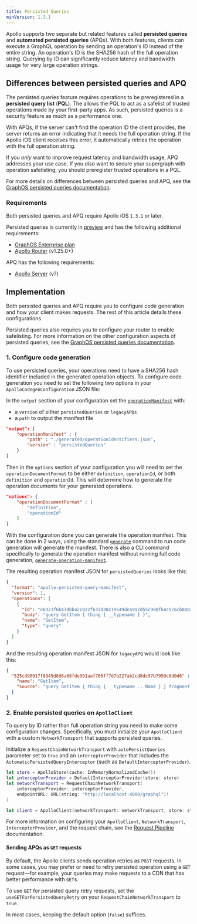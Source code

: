 ```yaml
---
title: Persisted Queries
minVersion: 1.3.1
---
```


Apollo supports two separate but related features called **persisted queries** and **automated persisted queries** (APQs).
With both features, clients can execute a GraphQL operation by sending an operation's ID instead of the entire string. An operation's ID is the SHA256 hash of the full operation string. Querying by ID can significantly reduce latency and bandwidth usage for very large operation strings.

## Differences between persisted queries and APQ

The persisted queries feature requires operations to be preregistered in a **persisted query list** (**PQL**). 
The allows the PQL to act as a safelist of trusted operations made by your first-party apps. As such, persisted queries is a security feature as much as a performance one.

With APQs, if the server can't find the operation ID the client provides, the server returns an error indicating that it needs the full operation string. If the Apollo iOS client receives this error, it automatically retries the operation with the full operation string.

If you _only_ want to improve request latency and bandwidth usage, APQ addresses your use case. If you _also_ want to secure your supergraph with operation safelisting, you should preregister trusted operations in a PQL.

For more details on differences between persisted queries and APQ, see the [GraphOS persisted queries documentation](/graphos/operations/persisted-queries#differences-from-automatic-persisted).


### Requirements

Both persisted queries and APQ require Apollo iOS `1.3.1` or later.

Persisted queries is currently in [preview](/resources/product-launch-stages#preview) and has the following additional requirements:
- [GraphOS Enterprise plan](/graphos/enterprise/)
- [Apollo Router](/router) (v1.25.0+)

APQ has the following requirements:
- [Apollo Server](/apollo-server/) (v?)

## Implementation

Both persisted queries and APQ require you to configure code generation and how your client makes requests. The rest of this article details these configurations.

Persisted queries also requires you to configure your router to enable safelisting. For more information on the other configuration aspects of persisted queries, see the [GraphOS persisted queries documentation](/graphos/operations/persisted-queries).

### 1. Configure code generation

To use persisted queries, your operations need to have a SHA256 hash identifier included in the generated operation objects. To configure code generation you need to set the following two options in your `ApolloCodegenConfiguration` JSON file:

In the `output` section of your configuration set the [`operationManifest`](./../code-generation/codegen-configuration#operation-manifest) with:
- a `version` of either `persistedQueries` or `legacyAPQs`
- a `path` to output the manifest file

```json title="apollo-codegen-config.json"
"output": {
    "operationManifest" : {
        "path" : "./generated/operationIdentifiers.json",
        "version" : "persistedQueries"
    }
}
```

Then in the `options` section of your configuration you will need to set the `operationDocumentFormat` to be either `definition`, `operationId`, or both `definition` and `operationId`. This will determine how to generate the operation documents for your generated operations.

```json title="apollo-codegen-config.json"
"options": {
    "operationDocumentFormat" : [
        "definition",
        "operationId"
    ]
}
```

With the configuration done you can generate the operation manifest. This can be done in 2 ways, using the standard [`generate`](https://www.apollographql.com/docs/ios/code-generation/codegen-cli#generate) command to run code generation will generate the manifest. There is also a CLI command specifically to generate the operation manifest without running full code generation, [`generate-operation-manifest`](https://www.apollographql.com/docs/ios/code-generation/codegen-cli#generate-operation-manifest).

The resulting operation manifest JSON for `persistedQueries` looks like this: 

```json title="operationIdentifiers.json"
{
  "format": "apollo-persisted-query-manifest",
  "version": 1,
  "operations": [
    {
      "id": "e0321f6b438bb42c022f633d38c19549dea9a2d55c908f64c5c6cb8403442fef",
      "body": "query GetItem { thing { __typename } }",
      "name": "GetItem",
      "type": "query"
    }
  ]
}
```

And the resulting operation manifest JSON for `legacyAPQ` would look like this:

```json title="operationIdentifiers.json"
{
  "525cd90917f8945d8d6a68fde991aaf766ff7d7b227ab2cd8dc97b7959c8d0d6" : {
    "name": "GetItem",
    "source": "query GetItem { thing { __typename ...Name } } fragment Name on Item { __typename name }"
  }
}
```

### 2. Enable persisted queries on `ApolloClient`

To query by ID rather than full operation string you need to make some configuration changes. Specifically, you must initialize your `ApolloClient` with a custom `NetworkTransport` that supports persisted queries.

Initialize a `RequestChainNetworkTransport` with `autoPersistQueries` parameter set to `true` and an `interceptorProvider` that includes the `AutomaticPersistedQueryInterceptor` (such as `DefaultInterceptorProvider`).

```swift
let store = ApolloStore(cache: InMemoryNormalizedCache())
let interceptorProvider = DefaultInterceptorProvider(store: store)
let networkTransport = RequestChainNetworkTransport(
    interceptorProvider: interceptorProvider,
    endpointURL: URL(string: "http://localhost:4000/graphql")!
)

let client = ApolloClient(networkTransport: networkTransport, store: store)
```
For more information on configuring your `ApolloClient`, `NetworkTransport`, `InterceptorProvider`, and the request chain, see the [Request Pipeline](./../networking/request-pipeline) documentation.

#### Sending APQs as `GET` requests

By default, the Apollo clients sends operation retries as `POST` requests.  In some cases, you may prefer or need to retry  persisted operation using a `GET` request—for example, your queries may make requests to a CDN that has better performance with `GET`s.

To use `GET` for persisted query retry requests, set the `useGETForPersistedQueryRetry` on your `RequestChainNetworkTransport` to `true`.

In most cases, keeping the default option (`false`) suffices.
